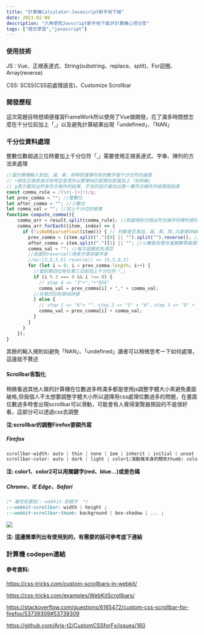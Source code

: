 ```yaml
---
title: "計算機Calculator-Javascript新手地下城"
date: 2021-02-08
description: "六角學院Javscript新手地下城3F計算機心得分享"
tags: ["程式學習","javascript"]
---
```


### 使用技術

JS : Vue、正規表達式、String(substring、replace、split)、For迴圈、Array(reverse)

CSS: SCSS(CSS前處理語言)、Customize Scrollbar

### 開發歷程

這次寫題目時想順便複習FrameWork所以使用了Vue做開發，花了滿多時間想怎麼在千分位前加上「,」以及避免計算結果出現「undefined」、「NAN」

### 千分位資料處理
  整數位數超過三位時要加上千分位符「,」需要使用正規表達式、字串、陣列的方法來處理
  ```javascript
  //當計算機輸入到加、減、乘、除時對運算符前的數字做千分位符的處理
  // +號在正規表達式有特定意思所以要單純匹配需在前面加上「反斜線」
  // g表示要找出所有符合條件的結果，不加的話只會找出第一筆符合條件的結果就結束
  const comma_rule = /(\+|-|×|÷)/g;
  let prev_comma = ""; //整數位
  let after_comma = ""; //小數位
  let comma_val = ""; //加上千分位的結果
  function compute_comma(){
      comma_arr = result.split(comma_rule); //依據規則分隔出符合條件的陣列資料
      comma_arr.forEach((item, index) => {
        if (!isNaN(parseFloat(item))) { // 判斷是否為加、減、乘、除,只處理非NAN的資料
          prev_comma = (item.split(".")[0] || "").split("").reverse(); //整數位轉成陣列處理
          after_comma = item.split(".")[1] || ""; //小數點先暫存進變數等處理完整數之後再整合進去
          comma_val = ""; //每次迴圈前先清空
          //前面的reverse()用來方便拼接字串
          //ex:[3,8,5,6].reverse() => [6,5,8,3]
          for (let i = 0; i < prev_comma.length; i++) {
            //當到第四位時在第三位前加上千分位符「,」
            if (i % 3 === 0 && i !== 0) {
              // step 4 => "3"+","+"856"
              comma_val = prev_comma[i] + "," + comma_val;
            //非第四位則單純拼接
            } else {
              // step 1 => "6"+ ""、step 2 => "5" + "6"、step 3 => "8" + "56"
              comma_val = prev_comma[i] + comma_val;
            }
          }
        }
      });
  }
  ```
  其餘的輸入規則如避免「NAN」、「undefined」讀者可以稍微思考一下如何處理，這邊就不贅述

#### Scrollbar客製化

稍微看過其他人做的計算機在位數過多時滿多都是使用js調整字體大小來避免畫面破格,但我個人不太想要調整字體大小所以選擇用css處理位數過多的問題，在畫面位數過多時會出現scrollbar可以滑動，可能會有人覺得瀏覽器預設的不是很好看，這部分可以透過css去調整

**注:scrollbar的調整Firefox要額外寫**

##### Firefox

```css
scrollbar-width: auto | thin | none | 1em | inherit | initial | unset ;
scrollbar-color: auto | dark | light | color1(滾動條本身的顏色thumb) color2(滾動條外容器的顏色track);
```
**注: color1、color2可以用關鍵字(red、blue...)或是色碼**

##### Chrome、IE Edge、Safari

```css
/* 屬性前要加::-webkit-前綴字  */
::-webkit-scrollbar: width | height ;
::-webkit-scrollbar-thumb: background | box-shadow | ... ;
```
![](/images/post/scrollbar_nofirefox.png)

**注: 這邊簡單列出有使用到的，有需要的話可參考底下連結**

### 計算機 codepen連結

<CodePenEmbed hash="qBqEgNY" />


#### 參考資料:

https://css-tricks.com/custom-scrollbars-in-webkit/

https://css-tricks.com/examples/WebKitScrollbars/

https://stackoverflow.com/questions/6165472/custom-css-scrollbar-for-firefox/53739309#53739309

https://github.com/Aris-t2/CustomCSSforFx/issues/160